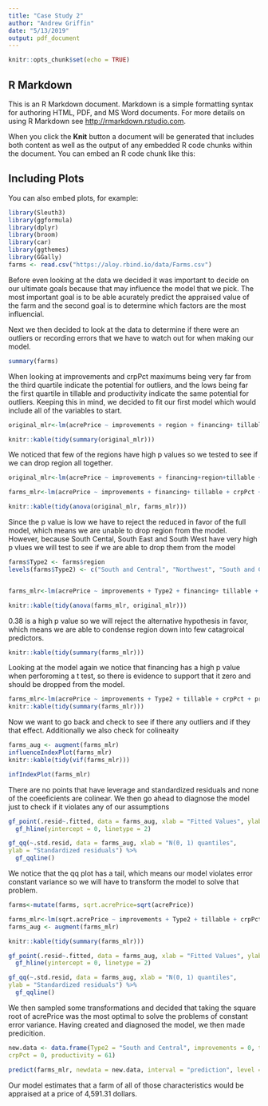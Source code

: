 ```yaml
---
title: "Case Study 2"
author: "Andrew Griffin"
date: "5/13/2019"
output: pdf_document
---
```


```r
knitr::opts_chunk$set(echo = TRUE)
```

## R Markdown

This is an R Markdown document. Markdown is a simple formatting syntax for authoring HTML, PDF, and MS Word documents. For more details on using R Markdown see <http://rmarkdown.rstudio.com>.

When you click the **Knit** button a document will be generated that includes both content as well as the output of any embedded R code chunks within the document. You can embed an R code chunk like this:


## Including Plots

You can also embed plots, for example:

```r
library(Sleuth3)
library(ggformula)
library(dplyr)
library(broom)
library(car)
library(ggthemes)
library(GGally)
farms <- read.csv("https://aloy.rbind.io/data/Farms.csv")
```

Before even looking at the data we decided it was important to decide on our ultimate goals because that may influence the model that we pick. The most important goal is to be able acurately predict the appraised value of the farm and the second goal is to determine which factors are the most influencial.

Next we then decided to look at the data to determine if there were an outliers or recording errors that we have to watch out for when making our model.

```r
summary(farms)
```
When looking at improvements and crpPct maximums being very far from the third quartile indicate the potential for outliers, and the lows being far the first quartile in tillable and productivity indicate the same potential for outliers. Keeping this in mind, we decided to fit our first model which would include all of the variables to start.

```r
original_mlr<-lm(acrePrice ~ improvements + region + financing+ tillable + crpPct + productivity, data = farms)

knitr::kable(tidy(summary(original_mlr)))
```
We noticed that few of the regions have high p values so we tested to see if we can drop region all together.

```r
original_mlr<-lm(acrePrice ~ improvements + financing+region+tillable + crpPct + productivity, data = farms)

farms_mlr<-lm(acrePrice ~ improvements + financing+ tillable + crpPct + productivity, data = farms)

knitr::kable(tidy(anova(original_mlr, farms_mlr)))
```
Since the p value is low we have to reject the reduced in favor of the full model, 
which means we are unable to drop region from the model. However, because South Cental, South East and South West have very high p vlues we will test to see if we are able to drop them from the model

```r
farms$Type2 <- farms$region
levels(farms$Type2) <- c("South and Central", "Northwest", "South and Central", "South and Central", "South and Central", "West Central")


farms_mlr<-lm(acrePrice ~ improvements + Type2 + financing+ tillable + crpPct + productivity, data = farms)

knitr::kable(tidy(anova(farms_mlr, original_mlr)))

```
0.38 is a high p value so we will reject the alternative hypothesis in favor, which means we are able to condense region down into few catagroical predictors. 

```r
knitr::kable(tidy(summary(farms_mlr)))
```
Looking at the model again we notice that financing has a high p value when perforoming a t test, so there is evidence to support that it zero and should be dropped from the model.

```r
farms_mlr<-lm(acrePrice ~ improvements + Type2 + tillable + crpPct + productivity, data = farms)
knitr::kable(tidy(summary(farms_mlr)))
```
Now we want to go back and check to see if there any outliers and if they that effect. Additionally we also check for colineaity

```r
farms_aug <- augment(farms_mlr)
influenceIndexPlot(farms_mlr)
knitr::kable(tidy(vif(farms_mlr)))

infIndexPlot(farms_mlr)
```
There are no points that have leverage and standardized residuals and none of the coeeficients are colinear. We then go ahead to diagnose the model just to check if it violates any of our assumptions

```r
gf_point(.resid~.fitted, data = farms_aug, xlab = "Fitted Values", ylab = "Residuals") %>%
  gf_hline(yintercept = 0, linetype = 2)

gf_qq(~.std.resid, data = farms_aug, xlab = "N(0, 1) quantiles",
ylab = "Standardized residuals") %>%
  gf_qqline()
```
We notice that the qq plot has a tail, which means our model violates error constant variance so we will have to transform the model to solve that problem.

```r
farms<-mutate(farms, sqrt.acrePrice=sqrt(acrePrice))

farms_mlr<-lm(sqrt.acrePrice ~ improvements + Type2 + tillable + crpPct + productivity, data = farms)
farms_aug <- augment(farms_mlr)

knitr::kable(tidy(summary(farms_mlr)))

gf_point(.resid~.fitted, data = farms_aug, xlab = "Fitted Values", ylab = "Residuals") %>%
  gf_hline(yintercept = 0, linetype = 2)

gf_qq(~.std.resid, data = farms_aug, xlab = "N(0, 1) quantiles",
ylab = "Standardized residuals") %>%
  gf_qqline()
```

We then sampled some transformations and decided that taking the square root of acrePrice was the most optimal to solve the problems of constant error variance. Having created and diagnosed the model, we then made predicition.

```r
new.data <- data.frame(Type2 = "South and Central", improvements = 0, tillable = 91,
crpPct = 0, productivity = 61)

predict(farms_mlr, newdata = new.data, interval = "prediction", level = 0.95)
```

Our model estimates that a farm of all of those characteristics would be appraised at a price of 4,591.31 dollars.

